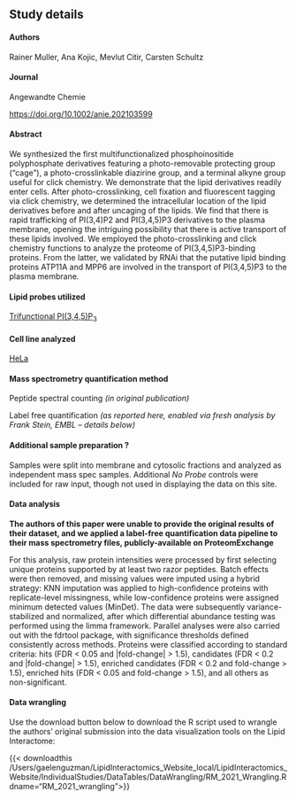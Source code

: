 ## Study details

#### Authors
Rainer Muller, Ana Kojic, Mevlut Citir, Carsten Schultz

#### Journal
Angewandte Chemie

<https://doi.org/10.1002/anie.202103599>{target="_blank"}

#### Abstract

We synthesized the first multifunctionalized phosphoinositide polyphosphate derivatives featuring a photo-removable protecting group (“cage”), a photo-crosslinkable diazirine group, and a terminal alkyne group useful for click chemistry. We demonstrate that the lipid derivatives readily enter cells. After photo-crosslinking, cell fixation and fluorescent tagging via click chemistry, we determined the intracellular location of the lipid derivatives before and after uncaging of the lipids. We find that there is rapid trafficking of PI(3,4)P2 and PI(3,4,5)P3 derivatives to the plasma membrane, opening the intriguing possibility that there is active transport of these lipids involved. We employed the photo-crosslinking and click chemistry functions to analyze the proteome of PI(3,4,5)P3-binding proteins. From the latter, we validated by RNAi that the putative lipid binding proteins ATP11A and MPP6 are involved in the transport of PI(3,4,5)P3 to the plasma membrane.

#### Lipid probes utilized

[Trifunctional PI(3,4,5)P~3~](/LipidProbe/PhosphatidylinositolTrisphosphate.qmd)

#### Cell line analyzed

[HeLa](https://www.atcc.org/products/ccl-2){target="_blank"} 

#### Mass spectrometry quantification method

Peptide spectral counting *(in original publication)*

Label free quantification *(as reported here, enabled via fresh analysis by Frank Stein, EMBL -- details below)*

#### Additional sample preparation <span class="help-symbol" title="e.g. sub-cellular fractionation, depletion, etc.">?</span>

Samples were split into membrane and cytosolic fractions and analyzed as independent mass spec samples. Additional *No Probe* controls were included for raw input, though not used in displaying the data on this site.

#### Data analysis

**The authors of this paper were unable to provide the original results of their dataset, and we applied a label-free quantification data pipeline to their mass spectrometry files, publicly-available on ProteomExchange**

For this analysis, raw protein intensities were processed by first selecting unique proteins supported by at least two razor peptides. Batch effects were then removed, and missing values were imputed using a hybrid strategy: KNN imputation was applied to high-confidence proteins with replicate-level missingness, while low-confidence proteins were assigned minimum detected values (MinDet). The data were subsequently variance-stabilized and normalized, after which differential abundance testing was performed using the limma framework. Parallel analyses were also carried out with the fdrtool package, with significance thresholds defined consistently across methods. Proteins were classified according to standard criteria: hits (FDR < 0.05 and |fold-change| > 1.5), candidates (FDR < 0.2 and |fold-change| > 1.5), enriched candidates (FDR < 0.2 and fold-change > 1.5), enriched hits (FDR < 0.05 and fold-change > 1.5), and all others as non-significant.

#### Data wrangling
Use the download button below to download the R script used to wrangle the authors' original submission into the data visualization tools on the Lipid Interactome:

{{< downloadthis /Users/gaelenguzman/LipidInteractomics_Website_local/LipidInteractomics_Website/IndividualStudies/DataTables/DataWrangling/RM_2021_Wrangling.R dname="RM_2021_wrangling">}}

